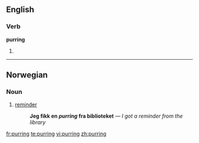 ==English==

===Verb===
'''purring'''

# {{present participle of|purr}}

----

==Norwegian==

===Noun===
{{no-noun-reg-mf|purring}}

# [[reminder]]
#: '''Jeg fikk en ''purring'' fra biblioteket''' — ''I got a reminder from the library''

[[fr:purring]]
[[te:purring]]
[[vi:purring]]
[[zh:purring]]